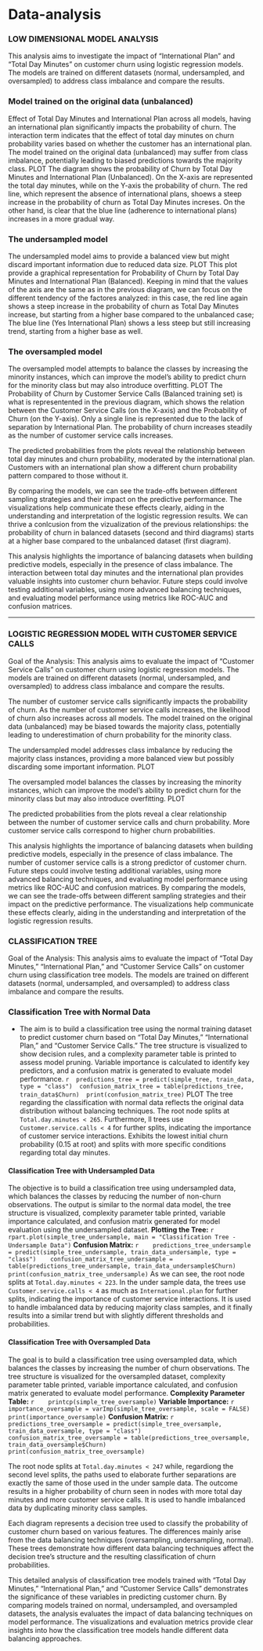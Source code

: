 # Data-analysis
### LOW DIMENSIONAL MODEL ANALYSIS
This analysis aims to investigate the impact of "International Plan" and "Total Day Minutes" on customer churn using logistic regression models. The models are trained on different datasets (normal, undersampled, and oversampled) to address class imbalance and compare the results.

### Model trained on the original data (unbalanced) 
Effect of Total Day Minutes and International Plan across all models, having an international plan significantly impacts the probability of churn. The interaction term indicates that the effect of total day minutes on churn probability varies based on whether the customer has an international plan.
The model trained on the original data (unbalanced) may suffer from class imbalance, potentially leading to biased predictions towards the majority class. 
PLOT
The diagram shows the probability of Churn by Total Day Minutes and International Plan (Unbalanced). On the X-axis are represented the total day minutes, while on the Y-axis the probability of churn. The red line, which represent the absence of international plans, shoews a steep increase in the probability of churn as Total Day Minutes increses. On the other hand, is clear that the blue line (adherence to international plans) increases in a more gradual way.


### The undersampled model
The undersampled model aims to provide a balanced view but might discard important information due to reduced data size.
PLOT
This plot provide a graphical representation for Probability of Churn by Total Day Minutes and International Plan (Balanced). Keeping in mind that the values of the axis are the same as in the previous diagram, we can focus on the different tendency of the factores analyzed: in this case, the red line again shows a steep increase in the probability of churn as Total Day Minutes increase, but starting from a higher base compared to the unbalanced case; The blue line (Yes International Plan) shows a less steep but still increasing trend, starting from a higher base as well.


### The oversampled model
The oversampled model attempts to balance the classes by increasing the minority instances, which can improve the model's ability to predict churn for the minority class but may also introduce overfitting.
PLOT
The Probability of Churn by Customer Service Calls (Balanced training set) is what is representented in the previous diagram, which shows the relation between the Customer Service Calls (on the X-axis) and the Probability of Churn (on the Y-axis). Only a single line is represented due to the lack of separation by International Plan. The probability of churn increases steadily as the number of customer service calls increases.


The predicted probabilities from the plots reveal the relationship between total day minutes and churn probability, moderated by the international plan. Customers with an international plan show a different churn probability pattern compared to those without it.

By comparing the models, we can see the trade-offs between different sampling strategies and their impact on the predictive performance. The visualizations help communicate these effects clearly, aiding in the understanding and interpretation of the logistic regression results. We can thrive a conlcusion from the vizualization of the previous relationships: the probability of churn in balanced datasets (second and third diagrams) starts at a higher base compared to the unbalanced dataset (first diagram).

This analysis highlights the importance of balancing datasets when building predictive models, especially in the presence of class imbalance. The interaction between total day minutes and the international plan provides valuable insights into customer churn behavior. Future steps could involve testing additional variables, using more advanced balancing techniques, and evaluating model performance using metrics like ROC-AUC and confusion matrices.

---

### LOGISTIC REGRESSION MODEL WITH CUSTOMER SERVICE CALLS 
Goal of the Analysis: This analysis aims to evaluate the impact of "Customer Service Calls" on customer churn using logistic regression models. The models are trained on different datasets (normal, undersampled, and oversampled) to address class imbalance and compare the results.

The number of customer service calls significantly impacts the probability of churn. As the number of customer service calls increases, the likelihood of churn also increases across all models.
The model trained on the original data (unbalanced) may be biased towards the majority class, potentially leading to underestimation of churn probability for the minority class.


The undersampled model addresses class imbalance by reducing the majority class instances, providing a more balanced view but possibly discarding some important information.
PLOT


The oversampled model balances the classes by increasing the minority instances, which can improve the model's ability to predict churn for the minority class but may also introduce overfitting.
PLOT


The predicted probabilities from the plots reveal a clear relationship between the number of customer service calls and churn probability. More customer service calls correspond to higher churn probabilities.


This analysis highlights the importance of balancing datasets when building predictive models, especially in the presence of class imbalance. The number of customer service calls is a strong predictor of customer churn. Future steps could involve testing additional variables, using more advanced balancing techniques, and evaluating model performance using metrics like ROC-AUC and confusion matrices.
By comparing the models, we can see the trade-offs between different sampling strategies and their impact on the predictive performance. The visualizations help communicate these effects clearly, aiding in the understanding and interpretation of the logistic regression results.






### CLASSIFICATION TREE
Goal of the Analysis: This analysis aims to evaluate the impact of "Total Day Minutes," "International Plan," and "Customer Service Calls" on customer churn using classification tree models. The models are trained on different datasets (normal, undersampled, and oversampled) to address class imbalance and compare the results. 

### Classification Tree with Normal Data
- The aim is to build a classification tree using the normal training dataset to predict customer churn based on "Total Day Minutes," "International Plan," and "Customer Service Calls." The tree structure is visualized to show decision rules, and a complexity parameter table is printed to assess model pruning. Variable importance is calculated to identify key predictors, and a confusion matrix is generated to evaluate model performance.
   ```r
   predictions_tree = predict(simple_tree, train_data, type = "class")
   confusion_matrix_tree = table(predictions_tree, train_data$Churn)
   print(confusion_matrix_tree)
   ```
PLOT
The tree regarding the classification with normal data reflects the original data distribution without balancing techniques.
The root node splits at `Total.day.minutes < 265`. Furthermore, ll trees use `Customer.service.calls < 4` for further splits, indicating the importance of customer service interactions.
Exhibits the lowest initial churn probability (0.15 at root) and splits with more specific conditions regarding total day minutes.


#### Classification Tree with Undersampled Data
The objective is to build a classification tree using undersampled data, which balances the classes by reducing the number of non-churn observations. The output is similar to the normal data model, the tree structure is visualized, complexity parameter table printed, variable importance calculated, and confusion matrix generated for model evaluation using the undersampled dataset.
**Plotting the Tree:**
   ```r
   rpart.plot(simple_tree_undersample, main = "Classification Tree - Undersample Data")
   ```
 **Confusion Matrix:**
   ```r
   predictions_tree_undersample = predict(simple_tree_undersample, train_data_undersample, type = "class")
   confusion_matrix_tree_undersample = table(predictions_tree_undersample, train_data_undersample$Churn)
   print(confusion_matrix_tree_undersample)
   ```
As we can see, the root node splits at `Total.day.minutes < 223`. In the under sample data, the trees use `Customer.service.calls < 4` as much as `International.plan` for further splits, indicating the importance of customer service interactions. It is used to handle imbalanced data by reducing majority class samples, and it finally results into a similar trend but with slightly different thresholds and probabilities.


#### Classification Tree with Oversampled Data
The goal is to build a classification tree using oversampled data, which balances the classes by increasing the number of churn observations. The tree structure is visualized for the oversampled dataset, complexity parameter table printed, variable importance calculated, and confusion matrix generated to evaluate model performance.
 **Complexity Parameter Table:**
   ```r
   printcp(simple_tree_oversample)
   ```
 **Variable Importance:**
   ```r
   importance_oversample = varImp(simple_tree_oversample, scale = FALSE)
   print(importance_oversample)
   ```
 **Confusion Matrix:**
    ```r
   predictions_tree_oversample = predict(simple_tree_oversample, train_data_oversample, type = "class")
   confusion_matrix_tree_oversample = table(predictions_tree_oversample, train_data_oversample$Churn)
   print(confusion_matrix_tree_oversample)
   ```

The root node splits at `Total.day.minutes < 247` while, regardiong the second level splits, the paths used to elaborate further separations are exactly the same of those used in the under sample data. The outcome results in a higher probability of churn  seen in nodes with more total day minutes and more customer service calls. It is used to handle imbalanced data by duplicating minority class samples.

Each diagram represents a decision tree used to classify the probability of customer churn based on various features. The differences mainly arise from the data balancing techniques (oversampling, undersampling, normal). These trees demonstrate how different data balancing techniques affect the decision tree's structure and the resulting classification of churn probabilities.

This detailed analysis of classification tree models trained with "Total Day Minutes," "International Plan," and "Customer Service Calls" demonstrates the significance of these variables in predicting customer churn. By comparing models trained on normal, undersampled, and oversampled datasets, the analysis evaluates the impact of data balancing techniques on model performance. The visualizations and evaluation metrics provide clear insights into how the classification tree models handle different data balancing approaches.


